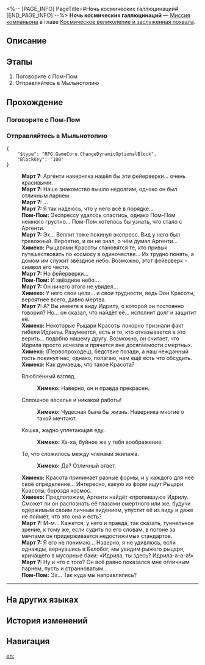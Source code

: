 <%-- [PAGE_INFO]
PageTitle=#Ночь космических галлюцинаций#
[END_PAGE_INFO] --%>
{{Дополнить|Диалоги.}}
{{Миссия Инфобокс
|id              = 2000801
|Название        = 
|Изображение     = Миссия Ночь космических галлюцинаций.png
|Тип             = Миссия компаньона
|Событие         = 
|Глава           = Космическое великолепие и заслуженная похвала
|Условия         = Завершена [[Миссия Освоения]] «[[Тишина галактики]]»
|Персонажи       = Март 7; Первопроходец; Пом-Пом; Химеко
|СтартЛокация    = [[Звёздный экспресс]] — [[Общий вагон]]
|Мир             = Звёздный экспресс
|Предыдущая      = 
|Следующая       = 
|Награды         = Опыт Освоения*600; Звёздный нефрит*100; Путеводитель путешественника*8; Ключ к знаниям*6; Cosmic Sacrifice for Love*1 { text = Cosmic Sacrifice for Love }; A Gentleman's Fantasy*1 { text = A Gentleman's Fantasy }; Кредиты*70 000
}}
'''Ночь космических галлюцинаций''' — [[Миссия компаньона]] в главе [[Космическое великолепие и заслуженная похвала]].

==Описание==
{{Описание|Экспресс... проглотил гигантский жаложук?! Все пассажиры увидели свои желания в пыльце с крыльев насекомого. Таинственный Рыцарь Красоты помогает экипажу решить проблему и исчезает... В долгую безмятежную ночь, окутанную иллюзиями, величественный фальшивый фейерверк - лишь гимн вселенной, смолкший после первых нот.<br />Но поговорим о хорошем... Помощник Рыцаря Веллит помнит своё истинное желание, ранее скрытое материальным.}}

==Этапы==
# Поговорите с Пом-Пом
# Отправляйтесь в Мыльнотопию

==Прохождение==
{{Дополнить}}
{{Диалог Конец}}

===Поговорите с Пом-Пом===
{{Описание миссии|тип=Миссия компаньона|локация=Общий вагон|Вам пришло сообщение от Пом-Пом про «большую приборку» на экспрессе. Кажется, Пом-Пом ждёт не дождётся. Когда всё будет готово, отправляйтесь на экспресс и посмотрите, как там идут дела.}}
{{Диалог Начало}}

{{Диалог Конец}}

===Отправляйтесь в Мыльнотопию===
{{Описание миссии|тип=Миссия компаньона|локация=Общий вагон|Вам пришло сообщение от Пом-Пом: «Оказывается, во вселенной полно Мыльнотопий! Как будешь {{MC|ж=готова|м=готов}}, поехали туда!»}}
{{Диалог Начало}}
<pre>{
	"$type": "RPG.GameCore.ChangeDynamicOptionalBlock",
	"BlockKey": "100"
}</pre>
:{{Чёрный экран|Спустя некоторое время...}}
:'''Март 7:''' Аргенти наверняка нашёл бы эти фейерверки... очень красивыми.
:'''Март 7:''' Наше знакомство вышло недолгим, однако он был отличным парнем.
:'''Март 7:''' ...
:'''Март 7:''' Я так надеюсь, что у него всё в порядке...
:'''Пом-Пом:''' Экспрессу удалось спастись, однако Пом-Пом немного грустно... Пом-Пом хотелось бы узнать, что стало с Аргенти.
:<!--0.4-second delay-->
:'''Март 7:''' Эх... Веллит тоже покинул экспресс. Вид у него был тревожный. Вероятно, и он не знал, о чём думал Аргенти...
:'''Химеко:''' Рыцарями Красоты становятся те, кто привык путешествовать по космосу в одиночестве... Их трудно понять, а домом им служит звёздное небо. Возможно, этот фейерверк - символ его чести.
:'''Март 7:''' Но фейерверки...
:'''Пом-Пом:''' И звёздное небо...
:'''Март 7:''' Он ничего этого не увидел...
:'''Химеко:''' У него свои цели... и свои трудности, ведь Эон Красоты, вероятнее всего, давно мертва.
:<!--0.3-second delay-->
:'''Март 7:''' А? Вы имеете в виду Идрилу, о которой он постоянно говорил? Но... он сказал, что найдёт её... исполнит долг и защитит её.
:'''Химеко:''' Некоторые Рыцари Красоты покорно признали факт гибели Идрилы. Разумеется, есть и те, кто отказывается в это верить... подобно нашему другу. Возможно, он считает, что Идрила просто исчезла и прячется вне досягаемости смертных.
:'''Химеко:''' (Первопроходец), бедствие позади, а наш нежданный гость покинул нас, однако, полагаю, нам ещё есть что обсудить.
:'''Химеко:''' Как думаешь, что такое Красота?
:{{Диалог|Стрелка}} Влюблённый взгляд.
::'''Химеко:''' Наверно, он и правда прекрасен.
:{{Диалог|Стрелка}} Сплошное веселье и никакой работы!
::'''Химеко:''' Чудесная была бы жизнь. Наверняка многие о такой мечтают.
:{{Диалог|Стрелка}} Кошка, жадно уплетающая еду.
::'''Химеко:''' Ха-ха, буйное же у тебя воображение.
:{{Диалог|Стрелка}} То, что сложилось между членами экипажа.
::'''Химеко:''' Да? Отличный ответ.
:'''Химеко:''' Красота принимает разные формы, и у каждого для неё своё определение... Интересно, какую из форм ищут Рыцари Красоты, бороздя космос.
:'''Химеко:''' Предположим, Аргенти найдёт «пропавшую» Идрилу. Сможет ли он распознать её глазами смертного или же, будучи одержимым своим личным видением, упустит её из виду и даже не поймёт, что это она и есть?
:'''Март 7:''' М-м... Кажется, у него и правда, так сказать, туннельное зрение, к тому же, если судить по его словам, в погоне за мечтами он придерживается недостижимых стандартов.
:'''Март 7:''' Я его не понимаю... Наверно, я не удивлюсь, если однажды, вернувшись в Белобог, мы увидим рыжего рыцаря, кричащего в мусорные баки: «Идрила, ты здесь? Идрила-а-а-а!»
:'''Март 7:''' Ну и что с того? Он всё равно показался мне отличным парнем, пусть и странноватым...
:'''Пом-Пом:''' Эх... Так куда мы направлялись?
----
{{Диалог Конец}}

==На других языках==
{{На других языках
|en   = Night of Universal Hallucinations
|zhs  = 宇宙幻觉之夜
|zht  = 宇宙幻覺之夜
|ja   = 宇宙幻覚の夜
|ko   = 우주 환각의 밤
|es   = Noche de alucinaciones universales
|fr   = Nuit des hallucinations cosmiques
|ru   = Ночь космических галлюцинаций
|th   = ค่ำคืนจักรวาลที่ลวงตา
|vi   = Đêm Vũ Trụ Ảo Giác
|de   = Nacht der kosmischen Illusionen
|id   = Malam Halusinasi Alam Semesta
|pt   = Noite das Alucinações Universais
}}

==История изменений==
{{История изменений|3.5}}

==Навигация==
{{Миссия компаньона Навбокс|Глава }}

[[en:]]
